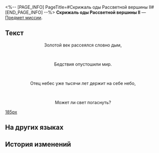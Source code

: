 <%-- [PAGE_INFO]
PageTitle=#Скрижаль оды Рассветной вершины II#
[END_PAGE_INFO] --%>
{{Предмет Инфобокс
|id          = 150072
|Изображение = Предмет Скрижаль оды Рассветной вершины II.png
|Тип         = Предмет миссии
|Инвентарь   = Миссии
|Редкость    = 3
|Эффект      = 
|Описание    = Скрижаль, на которой записаны оды и пророчества, предсказывающие конец мира. Говорят, что в таких скрижалях описана великая тайна, которая ждёт, когда её разгадают.
}}
{{Описание|''«Пророчества никогда не излагаются простыми словами», - неизвестный жрец''}}
'''Скрижаль оды Рассветной вершины II''' — [[Предмет миссии]].

==Текст==
<div align="center">{{Цвет|Ключевой|Скрижаль оды Рассветной вершины II}}</div>
<div align="center">Золотой век рассеялся словно дым,</div><br /><div align="center">Бедствия опустошили мир.</div><br /><div align="center">Отец небес уже тысячи лет держит на себе небо,</div><br /><div align="center">Может ли свет погаснуть?</div>
[[Файл:Предмет Скрижаль оды Рассветной вершины II.png|185px]]

==На других языках==
{{На других языках
|en   = "Dawncloud" Hymn Tablet (II)
|zhs  = 「黎明云崖」的颂言石板（其二）
|zht  = 「黎明雲崖」的頌言石板（其二）
|ja   = 「黎明の崖」の頌歌石板（その2）
|ko   = 「여명의 절벽」의 송가 석판 (2)
|es   = Losa con himno del Risco Nubealba (II)
|fr   = Tablette prophétique de Néphauros (II)
|ru   = Скрижаль оды Рассветной вершины II
|th   = แผ่นหินสดุดีใน "ยอดอรุณเมฆา" II
|vi   = Phiến Đá Ca Tụng "Vách Mây Bình Minh"-II
|de   = Hymnentafel aus Morgenlichtwolke (II)
|id   = Prasasti Ode "Tebing Awan Fajar" 2
|pt   = Tabuleta de Hinos de Nebulaurora (II)
}}

==История изменений==
{{История изменений|3.5}}